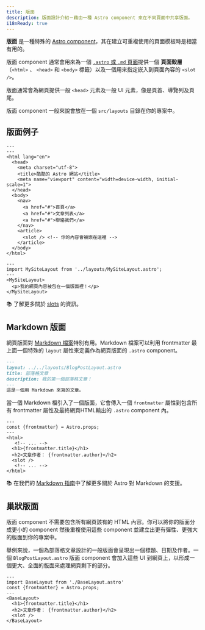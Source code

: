 ```yaml
---
title: 版面
description: 版面設計介紹－藉由一種 Astro component 來在不同頁面中共享版面。
i18nReady: true
---
```


**版面** 是一種特殊的 [Astro component](/zh-tw/core-concepts/astro-components/)，其在建立可重複使用的頁面模板時是相當有用的。

版面 component 通常會用來為一個 [`.astro` 或 `.md` 頁面](/zh-tw/core-concepts/astro-pages/)提供一個 **頁面殼層** （`<html>` 、 `<head>` 和 `<body>` 標籤）以及一個用來指定嵌入到頁面內容的 `<slot />`。 

版面通常會為網頁提供一般 `<head>` 元素及一般 UI 元素，像是頁首、導覽列及頁尾。

版面 component 一般來說會放在一個 `src/layouts` 目錄在你的專案中。

## 版面例子

```astro title="src/layouts/MySiteLayout.astro"
---
---
<html lang="en">
  <head>
    <meta charset="utf-8">
    <title>酷酷的 Astro 網站</title>
    <meta name="viewport" content="width=device-width, initial-scale=1">
  </head>
  <body>
    <nav>
      <a href="#">首頁</a>
      <a href="#">文章列表</a>
      <a href="#">聯絡我們</a>
    </nav>
    <article>
      <slot /> <!-- 你的內容會被嵌在這裡 -->
    </article>
  </body>
</html>
```

```astro {2} /</?MySiteLayout>/ title="src/pages/index.astro"
---
import MySiteLayout from '../layouts/MySiteLayout.astro';
---
<MySiteLayout>
  <p>我的網頁內容被包在一個版面裡！</p>
</MySiteLayout>
```

📚 了解更多關於 [slots](/zh-tw/core-concepts/astro-components/#slots) 的資訊。

## Markdown 版面

網頁版面對 [Markdown 檔案](/zh-tw/guides/markdown-content/#markdown-and-mdx-pages)特別有用。Markdown 檔案可以利用 frontmatter 最上面一個特殊的 `layout` 屬性來定義作為網頁版面的 `.astro` component。

```markdown {2} title="src/pages/posts/post-1.md"
---
layout: ../../layouts/BlogPostLayout.astro
title: 部落格文章
description: 我的第一個部落格文章！
---
這是一個用 Markdown 來寫的文章。
```

當一個 Markdown 檔引入了一個版面，它會傳入一個 `frontmatter` 屬性到包含所有 frontmatter 屬性及最終網頁HTML輸出的 `.astro` component 內。


```astro /frontmatter(?:.\w+)?/ title="src/layouts/BlogPostLayout.astro"
---
const {frontmatter} = Astro.props;
---
<html>
   <!-- ... -->
  <h1>{frontmatter.title}</h1>
  <h2>文章作者： {frontmatter.author}</h2>
  <slot />
   <!-- ... -->
</html>
```
📚 在我們的 [Markdown 指南](/zh-tw/guides/markdown-content/)中了解更多關於 Astro 對 Markdown 的支援。

## 巢狀版面

版面 component 不需要包含所有網頁該有的 HTML 內容。你可以將你的版面分成更小的 component 然後重複使用這些 component 並建立出更有彈性、更強大的版面到你的專案中。

舉例來說，一個為部落格文章設計的一般版面會呈現出一個標題、日期及作者。一個 `BlogPostLayout.astro` 版面 component 會加入這些 UI 到網頁上，以形成一個更大、全面的版面來處理網頁剩下的部分。

```astro {2} /</?BaseLayout>/ title="src/layouts/BlogPostLayout.astro"
---
import BaseLayout from './BaseLayout.astro'
const {frontmatter} = Astro.props;
---
<BaseLayout>
  <h1>{frontmatter.title}</h1>
  <h2>文章作者： {frontmatter.author}</h2>
  <slot />
</BaseLayout>
```
